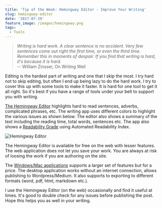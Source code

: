 ```yaml
---
title: 'Tip of the Week: Hemingway Editor - Improve Your Writing'
slug: hemingway-editor
date: '2017-07-19'
feature_image: /images/hemingway.png
tags:
  - Tools
---
```

> _Writing is hard work. A clear sentence is no accident. Very few sentences come out right the first time, or even the third time. Remember this in moments of despair. If you find that writing is hard, it's because it is hard._  
> \-- William Zinsser, On Writing Well

Editing is the hardest part of writing and one that I skip the most. I try hard not to skip editing, but often I end up being lazy to do the hard work. I try to cover this up with some tools to make it faster. It is hard for one tool to get it all right. So it's best if you have a range of tools under your belt to support you with writing.

[The Hemingway Editor](http://www.hemingwayapp.com/) highlights hard to read sentences, adverbs, complicated phrases, etc. The writing app uses different colors to highlight the various issues as shown below. The editor also shows a summary of the text including the reading time, total words, sentences etc. The app also shows a [Readability Grade](http://www.hemingwayapp.com/help.html) using Automated Readability Index.

![Hemingway Editor](/images/hemingway.png)

The Hemingway Editor is available for free on the web with lesser features. The web application does not let you save your work. You are always at risk of loosing the work if you are authoring on the site.

The [Windows/Mac applications](http://www.hemingwayapp.com/desktop.html) supports a larger set of features but for a price. The desktop application works without an internet connection, allows publishing to Wordpress/Medium. It also supports to exporting to different formats (word, pdf, html, markdown etc.).

I use the Hemingway Editor (on the web) occasionally and find it useful at times. It's good to double check for any issues before publishing the post. Hope this helps you as well in your writing.

